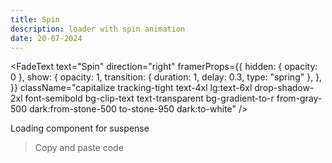 ```yaml
---
title: Spin
description: loader with spin animation
date: 20-07-2024
---
```


<FadeText
  text="Spin"
  direction="right"
  framerProps={{
    hidden: { opacity: 0 },
    show: {
      opacity: 1,
      transition: { duration: 1, delay: 0.3, type: "spring" },
    },
  }}
  className="capitalize tracking-tight
          text-4xl lg:text-6xl
          drop-shadow-2xl font-semibold 
          bg-clip-text text-transparent bg-gradient-to-r from-gray-500 dark:from-stone-500 to-stone-950 dark:to-white"
/>

<Callout> Loading component for suspense </Callout>

<ComponentPreview category="loaders" path="spin" usingCN />

> Copy and paste code
